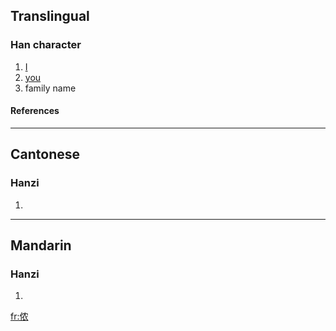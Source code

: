 {{see|儂}}

==Translingual==
===Han character===
{{Han char|rn=9|rad=人|as=06|sn=8|four=|canj=人竹月女 (OHBV)}}
# [[I]]
# [[you]]
# family name
====References====
{{Han ref|kx=0102.291|hdz=10154.050|uh=4FAC|ud=20396}}
----
==Cantonese==
===Hanzi===
{{yue-hanzi|jyut=|y=nung4}}
# {{defn|Cantonese}}
----
==Mandarin==
===Hanzi===
{{cmn-hanzi|tra=儂|pin=[[nóng]] (nong2)|wg=nung<sup>2</sup>}}
# {{defn|Mandarin}}

[[fr:侬]]